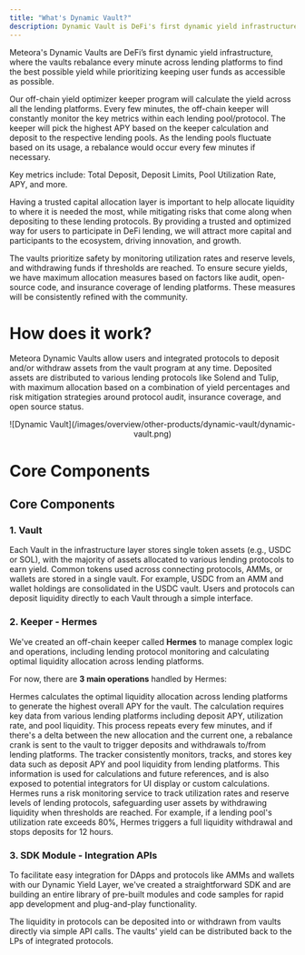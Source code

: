 ```yaml
---
title: "What's Dynamic Vault?"
description: Dynamic Vault is DeFi's first dynamic yield infrastructure.
---
```


Meteora's Dynamic Vaults are DeFi’s first dynamic yield infrastructure, where the vaults rebalance every minute across lending platforms to find the best possible yield while prioritizing keeping user funds as accessible as possible.


<Steps>
  <Step title="Calculate yields across lending platforms">
    Our off-chain yield optimizer keeper program will calculate the yield across all the lending platforms.
  </Step>
  <Step title="Monitor key metrics">
    Every few minutes, the off-chain keeper will constantly monitor the key metrics within each lending pool/protocol.
  </Step>
  <Step title="Select highest APY">
    The keeper will pick the highest APY based on the keeper calculation and deposit to the respective lending pools.
  </Step>
  <Step title="Rebalance when necessary">
    As the lending pools fluctuate based on its usage, a rebalance would occur every few minutes if necessary.
  </Step>
</Steps>

<Note>Key metrics include: Total Deposit, Deposit Limits, Pool Utilization Rate, APY, and more.</Note>

Having a trusted capital allocation layer is important to help allocate liquidity to where it is needed the most, while mitigating risks that come along when depositing to these lending protocols. By providing a trusted and optimized way for users to participate in DeFi lending, we will attract more capital and participants to the ecosystem, driving innovation, and growth.

The vaults prioritize safety by monitoring utilization rates and reserve levels, and withdrawing funds if thresholds are reached. To ensure secure yields, we have maximum allocation measures based on factors like audit, open-source code, and insurance coverage of lending platforms. These measures will be consistently refined with the community.

# How does it work?

Meteora Dynamic Vaults allow users and integrated protocols to deposit and/or withdraw assets from the vault program at any time. Deposited assets are distributed to various lending protocols like Solend and Tulip, with maximum allocation based on a combination of yield percentages and risk mitigation strategies around protocol audit, insurance coverage, and open source status. 

<div align="center">
  ![Dynamic Vault](/images/overview/other-products/dynamic-vault/dynamic-vault.png)
</div>

# Core Components

## Core Components

### 1. Vault

Each Vault in the infrastructure layer stores single token assets (e.g., USDC or SOL), with the majority of assets allocated to various lending protocols to earn yield. Common tokens used across connecting protocols, AMMs, or wallets are stored in a single vault. For example, USDC from an AMM and wallet holdings are consolidated in the USDC vault. Users and protocols can deposit liquidity directly to each Vault through a simple interface.

### 2. Keeper - Hermes

We've created an off-chain keeper called **Hermes** to manage complex logic and operations, including lending protocol monitoring and calculating optimal liquidity allocation across lending platforms.

For now, there are **3 main operations** handled by Hermes:

<CardGroup>
  <Card title="Yield Optimizer" icon="chart-line" iconType="solid">
    Hermes calculates the optimal liquidity allocation across lending platforms to generate the highest overall APY for the vault. The calculation requires key data from various lending platforms including deposit APY, utilization rate, and pool liquidity. This process repeats every few minutes, and if there's a delta between the new allocation and the current one, a rebalance crank is sent to the vault to trigger deposits and withdrawals to/from lending platforms.
  </Card>
  <Card title="Key Metrics Tracker" icon="chart-bar" iconType="solid">
    The tracker consistently monitors, tracks, and stores key data such as deposit APY and pool liquidity from lending platforms. This information is used for calculations and future references, and is also exposed to potential integrators for UI display or custom calculations.
  </Card>
  <Card title="Risk Monitoring" icon="shield" iconType="solid">
    Hermes runs a risk monitoring service to track utilization rates and reserve levels of lending protocols, safeguarding user assets by withdrawing liquidity when thresholds are reached. For example, if a lending pool's utilization rate exceeds 80%, Hermes triggers a full liquidity withdrawal and stops deposits for 12 hours.
  </Card>
</CardGroup>

### 3. SDK Module - Integration APIs

To facilitate easy integration for DApps and protocols like AMMs and wallets with our Dynamic Yield Layer, we've created a straightforward SDK and are building an entire library of pre-built modules and code samples for rapid app development and plug-and-play functionality.

The liquidity in protocols can be deposited into or withdrawn from vaults directly via simple API calls. The vaults' yield can be distributed back to the LPs of integrated protocols.